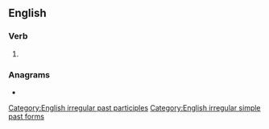 ==English==

===Verb===
{{head|en|verb form}}

# {{en-past of|outthink}}

===Anagrams===
* {{anagrams|en|a=ghhootttuu|thought out|thought-out}}

[[Category:English irregular past participles]]
[[Category:English irregular simple past forms]]